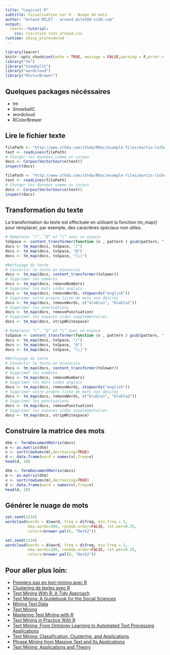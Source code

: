 ```yaml
---
title: "Logiciel R"
subtitle: Visualisation sur R - Nuage de mots
author: "Arnaud MILET - arnaud.milet@d-sidd.com"
output: 
  learnr::tutorial:
    css: css/style_tuto_arnaud.css
runtime: shiny_prerendered
---
```


```r
library(learnr)
knitr::opts_chunk$set(echo = TRUE, message = FALSE,warning = F,error = F)
library("tm")
library("SnowballC")
library("wordcloud")
library("RColorBrewer")

```

## Quelques packages nécéssaires

* tm 
* SnowballC 
* wordcloud 
* RColorBrewer 


## Lire le fichier texte

```r

filePath <- "http://www.sthda.com/sthda/RDoc/example-files/martin-luther-king-i-have-a-dream-speech.txt"
text <- readLines(filePath)
# Charger les données comme un corpus
docs <- Corpus(VectorSource(text))
inspect(docs)
```

```r

filePath <- "http://www.sthda.com/sthda/RDoc/example-files/martin-luther-king-i-have-a-dream-speech.txt"
text <- readLines(filePath)
# Charger les données comme un corpus
docs <- Corpus(VectorSource(text))
inspect(docs)
```

## Transformation du texte

La transformation du texte est effectuée en utilisant la fonction tm_map() pour remplacer, par exemple, des caractères spéciaux non utiles.

```r
# Remplacer “/”, “@” et “|” avec un espace
toSpace <- content_transformer(function (x , pattern ) gsub(pattern, " ", x))
docs <- tm_map(docs, toSpace, "/")
docs <- tm_map(docs, toSpace, "@")
docs <- tm_map(docs, toSpace, "\\|")

#Nettoyage du texte
# Convertir le texte en minuscule
docs <- tm_map(docs, content_transformer(tolower))
# Supprimer les nombres
docs <- tm_map(docs, removeNumbers)
# Supprimer les mots vides anglais
docs <- tm_map(docs, removeWords, stopwords("english"))
# Supprimer votre propre liste de mots non désirés
docs <- tm_map(docs, removeWords, c("blabla1", "blabla2")) 
# Supprimer les ponctuations
docs <- tm_map(docs, removePunctuation)
# Supprimer les espaces vides supplémentaires
docs <- tm_map(docs, stripWhitespace)
```

```r

# Remplacer “/”, “@” et “|” avec un espace
toSpace <- content_transformer(function (x , pattern ) gsub(pattern, " ", x))
docs <- tm_map(docs, toSpace, "/")
docs <- tm_map(docs, toSpace, "@")
docs <- tm_map(docs, toSpace, "\\|")

#Nettoyage du texte
# Convertir le texte en minuscule
docs <- tm_map(docs, content_transformer(tolower))
# Supprimer les nombres
docs <- tm_map(docs, removeNumbers)
# Supprimer les mots vides anglais
docs <- tm_map(docs, removeWords, stopwords("english"))
# Supprimer votre propre liste de mots non désirés
docs <- tm_map(docs, removeWords, c("blabla1", "blabla2")) 
# Supprimer les ponctuations
docs <- tm_map(docs, removePunctuation)
# Supprimer les espaces vides supplémentaires
docs <- tm_map(docs, stripWhitespace)
```



## Construire la matrice des mots

```r
dtm <- TermDocumentMatrix(docs)
m <- as.matrix(dtm)
v <- sort(rowSums(m),decreasing=TRUE)
d <- data.frame(word = names(v),freq=v)
head(d, 10)
```

```r
dtm <- TermDocumentMatrix(docs)
m <- as.matrix(dtm)
v <- sort(rowSums(m),decreasing=TRUE)
d <- data.frame(word = names(v),freq=v)
head(d, 10)
```


## Générer le nuage de mots

```r
set.seed(1234)
wordcloud(words = d$word, freq = d$freq, min.freq = 1,
          max.words=200, random.order=FALSE, rot.per=0.35, 
          colors=brewer.pal(8, "Dark2"))
```

```r
set.seed(1234)
wordcloud(words = d$word, freq = d$freq, min.freq = 1,
          max.words=200, random.order=FALSE, rot.per=0.35, 
          colors=brewer.pal(8, "Dark2"))
```



## Pour aller plus loin:

* [Premiers pas en text-mining avec R](http://data-bzh.fr/text-mining-r-part-1/)  
* [Clustering de textes avec R](http://raddictsparis.github.io/tm_jseguela/TM_R.html) 
* [Text Mining With R: A Tidy Approach](https://www.amazon.fr/gp/product/1491981652/ref=as_li_tl?ie=UTF8&camp=1642&creative=6746&creativeASIN=1491981652&linkCode=as2&tag=dabz-21) 
* [Text Mining: A Guidebook for the Social Sciences](https://www.amazon.fr/gp/product/148336934X/ref=as_li_tl?ie=UTF8&camp=1642&creative=6746&creativeASIN=148336934X&linkCode=as2&tag=dabz-21)  
* [Mining Text Data](https://www.amazon.fr/gp/product/1461432227/ref=as_li_tl?ie=UTF8&camp=1642&creative=6746&creativeASIN=1461432227&linkCode=as2&tag=dabz-21)  
* [Text Mining](https://www.amazon.fr/gp/product/3330006455/ref=as_li_tl?ie=UTF8&camp=1642&creative=6746&creativeASIN=3330006455&linkCode=as2&tag=dabz-21) 
* [Mastering Text Mining with R](https://www.amazon.fr/gp/product/178355181X/ref=as_li_tl?ie=UTF8&camp=1642&creative=6746&creativeASIN=178355181X&linkCode=as2&tag=dabz-21) 
* [Text Mining in Practice With R](https://www.amazon.fr/gp/product/1119282012/ref=as_li_tl?ie=UTF8&camp=1642&creative=6746&creativeASIN=1119282012&linkCode=as2&tag=dabz-21) 
* [Text Mining: From Ontology Learning to Automated Text Processing Applications](https://www.amazon.fr/gp/product/B00RZK7UCE/ref=as_li_tl?ie=UTF8&camp=1642&creative=6746&creativeASIN=B00RZK7UCE&linkCode=as2&tag=dabz-21) 
* [Text Mining: Classification, Clustering, and Applications](https://www.amazon.fr/gp/product/B008KZULQ0/ref=as_li_tl?ie=UTF8&camp=1642&creative=6746&creativeASIN=B008KZULQ0&linkCode=as2&tag=dabz-21) 
* [Phrase Mining from Massive Text and Its Applications](https://www.amazon.fr/gp/product/1627058982/ref=as_li_tl?ie=UTF8&camp=1642&creative=6746&creativeASIN=1627058982&linkCode=as2&tag=dabz-21) 
* [Text Mining: Applications and Theory](https://www.amazon.fr/gp/product/B005UQLIA0/ref=as_li_tl?ie=UTF8&camp=1642&creative=6746&creativeASIN=B005UQLIA0&linkCode=as2&tag=dabz-21) 
